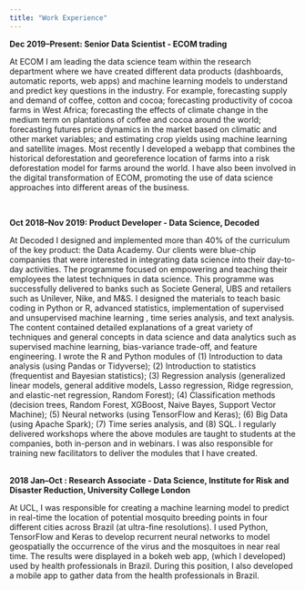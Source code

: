 ```yaml
---
title: "Work Experience"
---
```


**Dec 2019--Present: Senior Data Scientist - ECOM trading**

At ECOM I am leading the data science team within the research department where we have created different data products (dashboards, automatic reports, web apps) and machine learning models to understand and predict key questions in the industry. For example, forecasting supply and demand of coffee, cotton and cocoa; forecasting productivity of cocoa farms in West Africa; forecasting the effects of climate change in the medium term on plantations of coffee and cocoa around the world; forecasting futures price dynamics in the market based on climatic and other market variables; and estimating crop yields using machine learning and satellite images. Most recently I developed a webapp that combines the historical deforestation and georeference location of farms into a risk deforestation model for farms around the world. I have also been involved in the digital transformation of ECOM, promoting the use of data science approaches into different areas of the business.

\

**Oct 2018--Nov 2019: Product Developer - Data Science, Decoded**

At Decoded I designed and implemented more than 40% of the curriculum of the key product: the Data Academy. Our clients were blue-chip companies that were interested in integrating data science into their day-to-day activities. The programme focused on empowering and teaching their employees the latest techniques in data science. This programme was successfully delivered to banks such as Societe General, UBS and retailers such as Unilever, Nike, and M&S. I designed the materials to teach basic coding in Python or R, advanced statistics, implementation of supervised and unsupervised machine learning , time series analysis, and text analysis. The content contained detailed explanations of a great variety of techniques and general concepts in data science and data analytics such as supervised machine learning, bias-variance trade-off, and feature engineering. I wrote the R and Python modules of (1) Introduction to data analysis (using Pandas or Tidyverse); (2) Introduction to statistics (frequentist and Bayesian statistics); (3) Regression analysis (generalized linear models, general additive models, Lasso regression, Ridge regression, and elastic-net regression, Random Forest); (4) Classification methods (decision trees, Random Forest, XGBoost, Naive Bayes, Support Vector Machine); (5) Neural networks (using TensorFlow and Keras); (6) Big Data (using Apache Spark); (7) Time series analysis, and (8) SQL. I regularly delivered workshops where the above modules are taught to students at the companies, both in-person and in webinars. I was also responsible for training new facilitators to deliver the modules that I have created.

\
**2018 Jan--Oct : Research Associate - Data Science, Institute for Risk and Disaster Reduction, University College London**

At UCL, I was responsible for creating a machine learning model to predict in real-time the location of potential mosquito breeding points in four different cities across Brazil (at ultra-fine resolutions). I used Python, TensorFlow and Keras to develop recurrent neural networks to model geospatially the occurrence of the virus and the mosquitoes in near real time. The results were displayed in a bokeh web app, (which I developed) used by health professionals in Brazil. During this position, I also developed a mobile app to gather data from the health professionals in Brazil. 

\
